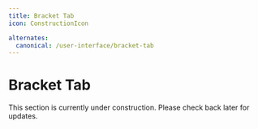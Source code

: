 ```yaml
---
title: Bracket Tab
icon: ConstructionIcon

alternates:
  canonical: /user-interface/bracket-tab
---
```



# Bracket Tab


<Callout type="warning" title="Work In Progress">
  This section is currently under construction. Please check back later for updates.
</Callout>